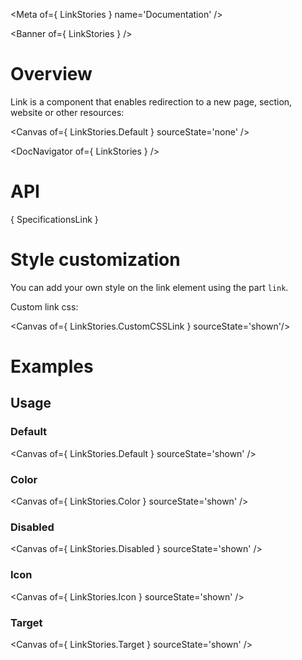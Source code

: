 
<Meta of={ LinkStories } name='Documentation' />

<Banner of={ LinkStories } />

# Overview

Link is a component that enables redirection to a new page, section, website or other resources:

<Canvas of={ LinkStories.Default } sourceState='none' />

<DocNavigator of={ LinkStories } />

# API

<Markdown>{ SpecificationsLink }</Markdown>

# Style customization

You can add your own style on the link element using the part `link`.

Custom link css:

<Canvas of={ LinkStories.CustomCSSLink } sourceState='shown'/>

# Examples

## Usage

### Default

<Canvas of={ LinkStories.Default } sourceState='shown' />

### Color
<Canvas of={ LinkStories.Color } sourceState='shown' />

### Disabled
<Canvas of={ LinkStories.Disabled } sourceState='shown' />

### Icon
<Canvas of={ LinkStories.Icon } sourceState='shown' />

### Target
<Canvas of={ LinkStories.Target } sourceState='shown' />
